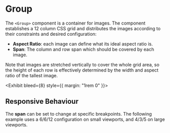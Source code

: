 
# Group

The `<Group>` component is a container for images. The component establishes a 12 column
CSS grid and distributes the images according to their constraints and desired configuration:

 - **Aspect Ratio**: each image can define what its ideal aspect ratio is.
 - **Span**: The column and row span which should be covered by each image.

Note that images are stretched vertically to cover the whole grid area, so the height of each
row is effectively determined by the width and aspect ratio of the tallest image.

<Exhibit bleed={8} style={{ margin: "1rem 0" }}>
  <Sample variant="basic" />
</Exhibit>

## Responsive Behaviour

The **span** can be set to change at specific breakpoints. The following example uses
a 6/6/12 configuration on small viewports, and 4/3/5 on large viewports.

<Viewport src="/docs/components/Group/samples/responsive" />
